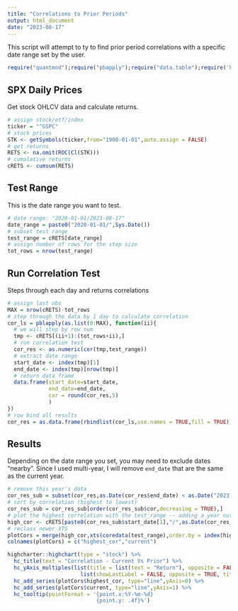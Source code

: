 ```yaml
---
title: "Correlations to Prior Periods"
output: html_document
date: "2023-08-17"
---
```


This script will attempt to ty to find prior period correlations with a specific date range set by the user.

```r
require("quantmod");require("pbapply");require("data.table");require('highcharter');require("lubridate")
```

## SPX Daily Prices

Get stock OHLCV data and calculate returns.
```r
# assign stock/etf/index
ticker = "^GSPC"
# stock prices
STK <- getSymbols(ticker,from="1900-01-01",auto.assign = FALSE)
# get returns
RETS <- na.omit(ROC(Cl(STK)))
# cumalative returns
cRETS <- cumsum(RETS)

```

## Test Range

This is the date range you want to test.
```r
# date range: "2020-01-01/2023-08-17"
date_range = paste0("2020-01-01/",Sys.Date())
# subset test range
test_range = cRETS[date_range]
# assign number of rows for the step size
tot_rows = nrow(test_range)
```


## Run Correlation Test
Steps through each day and returns correlations
```r

# assign last obs
MAX = nrow(cRETS)-tot_rows
# step through the data by 1 day to calculate correlation
cor_ls = pblapply(as.list(0:MAX), function(ii){
  # we will step by row num
  tmp <- cRETS[(ii+1):(tot_rows+ii),]
  # run correlation test
  cor_res <- as.numeric(cor(tmp,test_range))
  # extract date range
  start_date <- index(tmp)[1]
  end_date <- index(tmp)[nrow(tmp)]
  # return data frame
  data.frame(start_date=start_date,
             end_date=end_date,
             cor = round(cor_res,5)
             )
})
# row bind all results
cor_res = as.data.frame(rbindlist(cor_ls,use.names = TRUE,fill = TRUE))
```

## Results

Depending on the date range you set, you may need to exclude dates "nearby". Since I used multi-year, I will remove `end_date` that are the same as the current year.
```r
# remove this year's data
cor_res_sub = subset(cor_res,as.Date(cor_res$end_date) < as.Date("2023-01-01"))
# sort by correlation (highest to lowest)
cor_res_sub = cor_res_sub[order(cor_res_sub$cor,decreasing = TRUE),]
# plot the highest correlation with the test_range -- adding a year out 
high_cor <- cRETS[paste0(cor_res_sub$start_date[1],"/",as.Date(cor_res_sub$end_date[1])+lubridate::years(1))]
# reclass newer XTS
plotCors = merge(high_cor,xts(coredata(test_range),order.by = index(high_cor)[1:nrow(test_range)]))
colnames(plotCors) = c("highest_cor","current")

highcharter::highchart(type = "stock") %>%
  hc_title(text = "Correlation - Current Vs Prior") %>%
  hc_yAxis_multiples(list(title = list(text = "Return"), opposite = FALSE),
                       list(showLastLabel = FALSE, opposite = TRUE, title = list(text = "Current"))) %>%
  hc_add_series(plotCors$highest_cor, type="line",yAxis=0) %>% 
  hc_add_series(plotCors$current, type="line",yAxis=1) %>%
  hc_tooltip(pointFormat = '{point.x:%Y-%m-%d}
                            {point.y: .4f}%')

```


